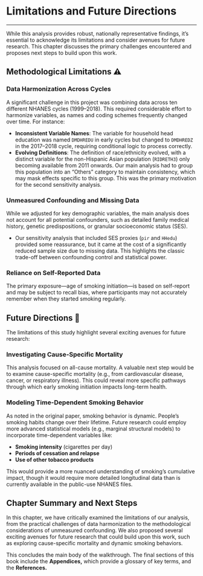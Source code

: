 # Limitations and Future Directions

---

While this analysis provides robust, nationally representative findings, it's essential to acknowledge its limitations and consider avenues for future research. This chapter discusses the primary challenges encountered and proposes next steps to build upon this work.

## Methodological Limitations ⚠️

### Data Harmonization Across Cycles
A significant challenge in this project was combining data across ten different NHANES cycles (1999–2018). This required considerable effort to harmonize variables, as names and coding schemes frequently changed over time. For instance:

-   **Inconsistent Variable Names**: The variable for household head education was named `DMDHREDU` in early cycles but changed to `DMDHREDZ` in the 2017–2018 cycle, requiring conditional logic to process correctly.
-   **Evolving Definitions**: The definition of race/ethnicity evolved, with a distinct variable for the non-Hispanic Asian population (`RIDRETH3`) only becoming available from 2011 onwards. Our main analysis had to group this population into an "Others" category to maintain consistency, which may mask effects specific to this group. This was the primary motivation for the second sensitivity analysis.

### Unmeasured Confounding and Missing Data
While we adjusted for key demographic variables, the main analysis does not account for all potential confounders, such as detailed family medical history, genetic predispositions, or granular socioeconomic status (SES).

-   Our sensitivity analysis that included SES proxies (`pir` and `HHedu`) provided some reassurance, but it came at the cost of a significantly reduced sample size due to missing data. This highlights the classic trade-off between confounding control and statistical power.

### Reliance on Self-Reported Data
The primary exposure—age of smoking initiation—is based on self-report and may be subject to recall bias, where participants may not accurately remember when they started smoking regularly.

## Future Directions 🚀

The limitations of this study highlight several exciting avenues for future research:

### Investigating Cause-Specific Mortality
This analysis focused on all-cause mortality. A valuable next step would be to examine cause-specific mortality (e.g., from cardiovascular disease, cancer, or respiratory illness). This could reveal more specific pathways through which early smoking initiation impacts long-term health.

### Modeling Time-Dependent Smoking Behavior
As noted in the original paper, smoking behavior is dynamic. People's smoking habits change over their lifetime. Future research could employ more advanced statistical models (e.g., marginal structural models) to incorporate time-dependent variables like:

-   **Smoking intensity** (cigarettes per day)
-   **Periods of cessation and relapse**
-   **Use of other tobacco products**

This would provide a more nuanced understanding of smoking's cumulative impact, though it would require more detailed longitudinal data than is currently available in the public-use NHANES files.

## Chapter Summary and Next Steps

In this chapter, we have critically examined the limitations of our analysis, from the practical challenges of data harmonization to the methodological considerations of unmeasured confounding. We also proposed several exciting avenues for future research that could build upon this work, such as exploring cause-specific mortality and dynamic smoking behaviors.

This concludes the main body of the walkthrough. The final sections of this book include the **Appendices,** which provide a glossary of key terms, and the **References.**
        